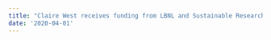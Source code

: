 ```yaml
---
title: "Claire West receives funding from LBNL and Sustainable Research Pathways to collaborate with LBNL staff in the Computational Research Division on our NSF DMREF funded thermal metamaterials. Congratulations Claire!!"
date: '2020-04-01'
---
```


